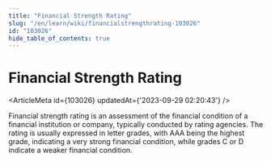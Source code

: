 ```yaml
---
title: "Financial Strength Rating"
slug: "/en/learn/wiki/financialstrengthrating-103026"
id: "103026"
hide_table_of_contents: true
---
```



# Financial Strength Rating

<ArticleMeta id={103026} updatedAt={'2023-09-29 02:20:43'} />
<div className='border-solid border-b border-t-0 my-4 border-[var(--ifm-color-gray-300)]' />

Financial strength rating is an assessment of the financial condition of a financial institution or company, typically conducted by rating agencies. The rating is usually expressed in letter grades, with AAA being the highest grade, indicating a very strong financial condition, while grades C or D indicate a weaker financial condition.
